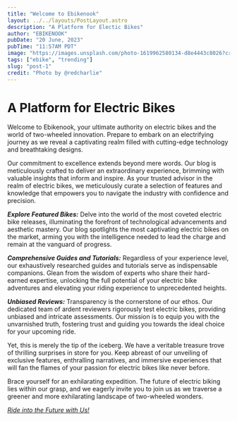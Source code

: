 ```yaml
---
title: "Welcome to Ebikenook"
layout: ../../layouts/PostLayout.astro
description: "A Platform for Electic Bikes"
author: "EBIKENOOK"
pubDate: "20 June, 2023"
pubTime: "11:57AM PDT"
image: "https://images.unsplash.com/photo-1619962580134-d8e4443c8026?crop=entropy&cs=tinysrgb&fit=max&fm=jpg&ixid=MnwxfDB8MXxyYW5kb218MHx8fHx8fHx8MTY5MDI2ODk1Ng&ixlib=rb-4.0.3&q=80&utm_campaign=api-credit&utm_medium=referral&utm_source=unsplash_source&w=1080"
tags: ["ebike", "trending"]
slug: "post-1"
credit: "Photo by @redcharlie"
---
```


# A Platform for Electric Bikes

Welcome to Ebikenook, your ultimate authority on electric bikes and the world of two-wheeled innovation. Prepare to embark on an electrifying journey as we reveal a captivating realm filled with cutting-edge technology and breathtaking designs.

Our commitment to excellence extends beyond mere words. Our blog is meticulously crafted to deliver an extraordinary experience, brimming with valuable insights that inform and inspire. As your trusted advisor in the realm of electric bikes, we meticulously curate a selection of features and knowledge that empowers you to navigate the industry with confidence and precision.

**_Explore Featured Bikes:_** Delve into the world of the most coveted electric bike releases, illuminating the forefront of technological advancements and aesthetic mastery. Our blog spotlights the most captivating electric bikes on the market, arming you with the intelligence needed to lead the charge and remain at the vanguard of progress.

**_Comprehensive Guides and Tutorials:_** Regardless of your experience level, our exhaustively researched guides and tutorials serve as indispensable companions. Glean from the wisdom of experts who share their hard-earned expertise, unlocking the full potential of your electric bike adventures and elevating your riding experience to unprecedented heights.

**_Unbiased Reviews:_** Transparency is the cornerstone of our ethos. Our dedicated team of ardent reviewers rigorously test electric bikes, providing unbiased and intricate assessments. Our mission is to equip you with the unvarnished truth, fostering trust and guiding you towards the ideal choice for your upcoming ride.

Yet, this is merely the tip of the iceberg. We have a veritable treasure trove of thrilling surprises in store for you. Keep abreast of our unveiling of exclusive features, enthralling narratives, and immersive experiences that will fan the flames of your passion for electric bikes like never before.

Brace yourself for an exhilarating expedition. The future of electric biking lies within our grasp, and we eagerly invite you to join us as we traverse a greener and more exhilarating landscape of two-wheeled wonders.

_[Ride into the Future with Us!](https://www.instagram.com/ebikenook/)_
